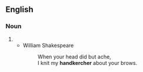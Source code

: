 ==English==

===Noun===
{{en-noun}}

# {{obsolete form of|handkerchief|lang=en}}
#* William Shakespeare
#*: When your head did but ache,<br>I knit my '''handkercher''' about your brows.